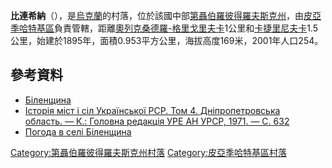 {{coord|48|45|21|N|33|49|45|E|scale:30000_region:UA|display=title}}

'''比連希納'''（{{lang-uk|Біленщина}}），是[[烏克蘭|烏克蘭]]的村落，位於該國中部[[第聶伯羅彼得羅夫斯克州|第聶伯羅彼得羅夫斯克州]]，由[[皮亞季哈特基區|皮亞季哈特基區]]負責管轄，距離[[奧列克桑德羅-格里戈里夫卡|奧列克桑德羅-格里戈里夫卡]]1公里和[[卡捷里尼夫卡_(皮亞季哈特基區)|卡捷里尼夫卡]]1.5公里，始建於1895年，面積0.953平方公里，海拔高度169米，2001年人口254。

==參考資料==
* [http://gska2.rada.gov.ua/pls/z7502/A005?rdat1=06.12.2007&rf7571=6142 Біленщина]{{dead link|date=2018年3月 |bot=InternetArchiveBot |fix-attempted=yes }}
* [https://web.archive.org/web/20110118081616/http://www.igsu.org.ua/Dnepropetrovskaja.obl/Pjatihatskij.rajon/Belenscina.html Історія міст і сіл Української РСР. Том 4. Дніпропетровська область. — К.: Головна редакція УРЕ АН УРСР, 1971. — С. 632]
* [http://weather.in.ua/ua/dnepropetrovskaja/1224 Погода в селі Біленщина] {{Wayback|url=http://weather.in.ua/ua/dnepropetrovskaja/1224 |date=20160305070453 }}

{{DEFAULTSORT:Біленщина}}
[[Category:第聶伯羅彼得羅夫斯克州村落|Category:第聶伯羅彼得羅夫斯克州村落]]
[[Category:皮亞季哈特基區村落|Category:皮亞季哈特基區村落]]


{{Dnipropetrovsk-geo-stub}}